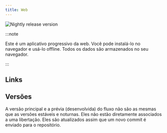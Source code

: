 ```yaml
---
title: Web
---
```


![Nightly release version](https://img.shields.io/badge/dynamic/yaml?color=f7d28c&label=Nightly&query=%24.version&url=https%3A%2F%2Fraw.githubusercontent.com%2FLinwoodDev%2FFlow%2Fnightly%2Fapp%2Fpubspec.yaml&style=for-the-badge)


:::note

Este é um aplicativo progressivo da web. Você pode instalá-lo no navegador e usá-lo offline.
Todos os dados são armazenados no seu navegador.

:::

## Links

<CardGrid>
  <DownloadButton href="https://preview.flow.linwood.dev" title="Preview" />
</CardGrid>

## Versões

A versão principal e a prévia (desenvolvida) do fluxo não são as mesmas que as versões estáveis e noturnas.
Eles não estão diretamente associados a uma libertação. Eles são atualizados assim que um novo commit é enviado para o repositório.
